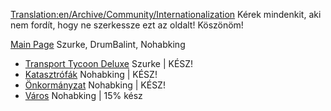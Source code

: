 [[Translation:en/Archive/Community/Internationalization]]
Kérek mindenkit, aki nem fordít, hogy ne szerkessze ezt az oldalt!
Köszönöm!

[[en/Kezdőlap|Main Page]] Szurke, DrumBalint, Nohabking
* [[hu/Archive/OpenTTD/Transport Tycoon Deluxe|Transport Tycoon Deluxe]] Szurke | KÉSZ!
* [[en/Hu/Katasztrófák|Katasztrófák]] Nohabking | KÉSZ!
* [[en/Hu/Önkormányzat|Önkormányzat]] Nohabking | KÉSZ!
* [[en/Hu/Város|Város]] Nohabking | 15% kész